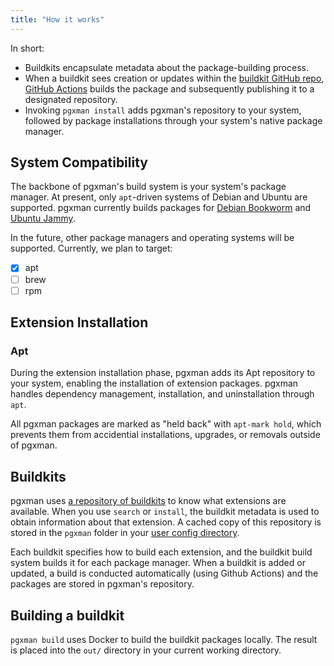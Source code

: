 ```yaml
---
title: "How it works"
---
```


In short:

- Buildkits encapsulate metadata about the package-building process.
- When a buildkit sees creation or updates within the [buildkit GitHub repo](https://github.com/pgxman/buildkit),
  [GitHub Actions](https://github.com/pgxman/buildkit/blob/main/.github/workflows/ci.yaml) builds the package and
  subsequently publishing it to a designated repository.
- Invoking `pgxman install` adds pgxman's repository to your system, followed by package installations through
  your system's native package manager.

## System Compatibility

The backbone of pgxman's build system is your system's package manager.
At present, only `apt`-driven systems of Debian and Ubuntu are supported.
pgxman currently builds packages for
[Debian Bookworm](https://www.debian.org/releases/bookworm)
and [Ubuntu Jammy](https://releases.ubuntu.com/jammy).

In the future, other package managers and operating systems will be supported. Currently, we plan to target:

- [x] apt
- [ ] brew
- [ ] rpm

## Extension Installation

### Apt

During the extension installation phase, pgxman adds its Apt repository to your system, enabling the installation of
extension packages. pgxman handles dependency management, installation, and uninstallation through `apt`.

All pgxman packages are marked as "held back" with `apt-mark hold`, which prevents them from accidential installations,
upgrades, or removals outside of pgxman.

## Buildkits

pgxman uses [a repository of
buildkits](https://github.com/pgxman/buildkit/tree/main/buildkit) to know what
extensions are available. When you use `search` or `install`, the buildkit
metadata is used to obtain information about that extension. A cached copy
of this repository is stored in the `pgxman` folder in your [user config
directory](https://pkg.go.dev/os#UserConfigDir).

Each buildkit specifies how to build each extension, and the buildkit build
system builds it for each package manager. When a buildkit is added or updated,
a build is conducted automatically (using Github Actions) and the packages are
stored in pgxman's repository.

## Building a buildkit

`pgxman build` uses Docker to build the buildkit packages locally. The result
is placed into the `out/` directory in your current working directory.
